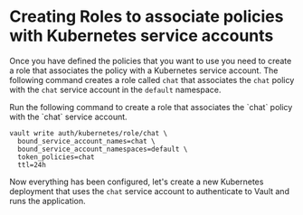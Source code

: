 # Creating Roles to associate policies with Kubernetes service accounts 

Once you have defined the policies that you want to use you need to create a role
that associates the policy with a Kubernetes service account.  The following command
creates a role called `chat` that associates the `chat` policy with the
`chat` service account in the `default` namespace.


<Task id="create_role">
Run the following command to create a role that associates the `chat` policy with the `chat` service account.

```shell
vault write auth/kubernetes/role/chat \
  bound_service_account_names=chat \
  bound_service_account_namespaces=default \
  token_policies=chat
  ttl=24h
```

</Task>

Now everything has been configured, let's create a new Kubernetes deployment
that uses the `chat` service account to authenticate to Vault and runs
the application.